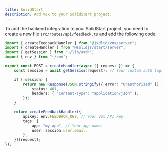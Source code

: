 ```yaml
---
title: SolidStart
description: Add Vox to your SolidStart project.
---
```


To add the backend integration to your SolidStart project, you need to create a new file `src/routes/api/feedback.ts` and add the following code:

```ts
import { createFeedbackHandler } from "@jxdltd/vox/server";
import { createHandler } from "@solidjs/start/server";
import { getSession } from "~/lib/auth";
import { env } from "~/env";

export const POST = createHandler(async ({ request }) => {
	const session = await getSession(request); // Your custom auth logic.

	if (!session) {
		return new Response(JSON.stringify({ error: "Unauthorized" }), {
			status: 401,
			headers: { "Content-Type": "application/json" },
		});
	}

	return createFeedbackHandler({
		apiKey: env.FEEDBACK_KEY, // Your Vox API key.
		tags: {
			app: "my-app", // Your app name.
			user: session.user.email,
		},
	})(request);
});
```
